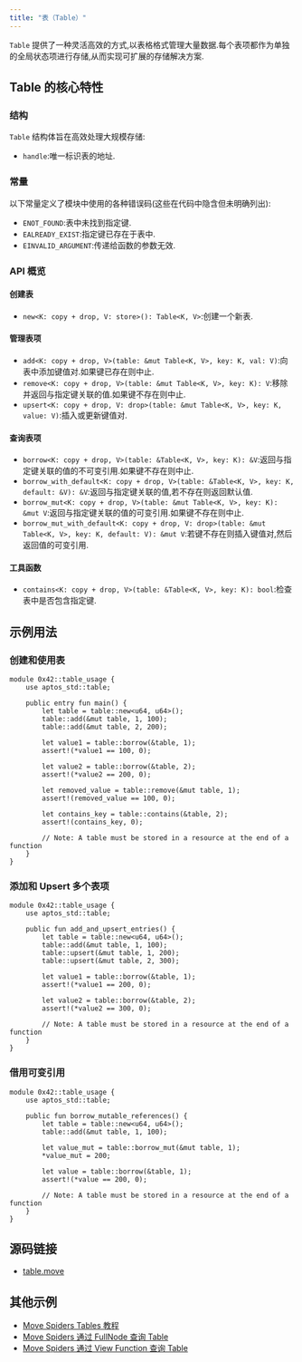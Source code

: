 ```yaml
---
title: "表（Table）"
---
```


`Table` 提供了一种灵活高效的方式,以表格格式管理大量数据.每个表项都作为单独的全局状态项进行存储,从而实现可扩展的存储解决方案.

## Table 的核心特性

### 结构

`Table` 结构体旨在高效处理大规模存储:

- `handle`:唯一标识表的地址.

### 常量

以下常量定义了模块中使用的各种错误码(这些在代码中隐含但未明确列出):

- `ENOT_FOUND`:表中未找到指定键.
- `EALREADY_EXIST`:指定键已存在于表中.
- `EINVALID_ARGUMENT`:传递给函数的参数无效.

### API 概览

#### 创建表

- `new<K: copy + drop, V: store>(): Table<K, V>`:创建一个新表.

#### 管理表项

- `add<K: copy + drop, V>(table: &mut Table<K, V>, key: K, val: V)`:向表中添加键值对.如果键已存在则中止.
- `remove<K: copy + drop, V>(table: &mut Table<K, V>, key: K): V`:移除并返回与指定键关联的值.如果键不存在则中止.
- `upsert<K: copy + drop, V: drop>(table: &mut Table<K, V>, key: K, value: V)`:插入或更新键值对.

#### 查询表项

- `borrow<K: copy + drop, V>(table: &Table<K, V>, key: K): &V`:返回与指定键关联的值的不可变引用.如果键不存在则中止.
- `borrow_with_default<K: copy + drop, V>(table: &Table<K, V>, key: K, default: &V): &V`:返回与指定键关联的值,若不存在则返回默认值.
- `borrow_mut<K: copy + drop, V>(table: &mut Table<K, V>, key: K): &mut V`:返回与指定键关联的值的可变引用.如果键不存在则中止.
- `borrow_mut_with_default<K: copy + drop, V: drop>(table: &mut Table<K, V>, key: K, default: V): &mut V`:若键不存在则插入键值对,然后返回值的可变引用.

#### 工具函数

- `contains<K: copy + drop, V>(table: &Table<K, V>, key: K): bool`:检查表中是否包含指定键.

## 示例用法

### 创建和使用表

```move filename="table.move"
module 0x42::table_usage {
    use aptos_std::table;

    public entry fun main() {
        let table = table::new<u64, u64>();
        table::add(&mut table, 1, 100);
        table::add(&mut table, 2, 200);

        let value1 = table::borrow(&table, 1);
        assert!(*value1 == 100, 0);

        let value2 = table::borrow(&table, 2);
        assert!(*value2 == 200, 0);

        let removed_value = table::remove(&mut table, 1);
        assert!(removed_value == 100, 0);

        let contains_key = table::contains(&table, 2);
        assert!(contains_key, 0);

        // Note: A table must be stored in a resource at the end of a function
    }
}
```

### 添加和 Upsert 多个表项

```move filename="table.move"
module 0x42::table_usage {
    use aptos_std::table;

    public fun add_and_upsert_entries() {
        let table = table::new<u64, u64>();
        table::add(&mut table, 1, 100);
        table::upsert(&mut table, 1, 200);
        table::upsert(&mut table, 2, 300);

        let value1 = table::borrow(&table, 1);
        assert!(*value1 == 200, 0);

        let value2 = table::borrow(&table, 2);
        assert!(*value2 == 300, 0);

        // Note: A table must be stored in a resource at the end of a function
    }
}
```

### 借用可变引用

```move filename="table.move"
module 0x42::table_usage {
    use aptos_std::table;

    public fun borrow_mutable_references() {
        let table = table::new<u64, u64>();
        table::add(&mut table, 1, 100);

        let value_mut = table::borrow_mut(&mut table, 1);
        *value_mut = 200;

        let value = table::borrow(&table, 1);
        assert!(*value == 200, 0);

        // Note: A table must be stored in a resource at the end of a function
    }
}
```

## 源码链接

- [table.move](https://github.com/aptos-labs/aptos-core/blob/main/aptos-move/framework/aptos-stdlib/sources/table.move)

## 其他示例

- [Move Spiders Tables 教程](https://movespiders.com/courses/modules/datastructures/lessonId/4)
- [Move Spiders 通过 FullNode 查询 Table](https://movespiders.com/courses/modules/datastructures/lessonId/9)
- [Move Spiders 通过 View Function 查询 Table](https://movespiders.com/courses/modules/datastructures/lessonId/10)
